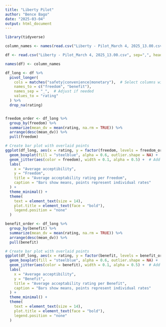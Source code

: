 ```yaml
---
title: "Liberty Pilot"
author: "Bence Bago"
date: "2025-03-04"
output: html_document
---
```


```r
library(tidyverse)

column_names <- names(read.csv("Liberty - Pilot_March 4, 2025_13.00.csv", nrows = 1))

df <- read.csv("Liberty - Pilot_March 4, 2025_13.00.csv", sep=",", header = FALSE, skip=165)

names(df) <- column_names

df_long <- df %>%
  pivot_longer(
    cols = matches("safety|convenience|monetary"),  # Select columns with specific keywords
    names_to = c("freedom", "benefit"),
    names_sep = "_",  # Adjust if needed
    values_to = "rating"
  ) %>%
  drop_na(rating) 



```


```r

freedom_order <- df_long %>%
  group_by(freedom) %>%
  summarize(mean_dv = mean(rating, na.rm = TRUE)) %>%
  arrange(desc(mean_dv)) %>%
  pull(freedom)

# Create bar plot with overlaid points
ggplot(df_long, aes(x = rating, y = factor(freedom, levels = freedom_order))) +
  geom_boxplot(fill = "steelblue", alpha = 0.6, outlier.shape = NA) +  # Boxplots without outliers
  geom_jitter(aes(color = freedom), width = 0.1, alpha = 0.5) +  # Add individual points
  labs(
    x = "Average acceptibility",
    y = "Freedom",
    title = "Average acceptability rating per Freedom",
    caption = "Bars show means, points represent individual rates"
  ) +
  theme_minimal() + 
  theme(
    text = element_text(size = 14),
    plot.title = element_text(face = "bold"),
    legend.position = "none"
  )

benefit_order <- df_long %>%
  group_by(benefit) %>%
  summarize(mean_dv = mean(rating, na.rm = TRUE)) %>%
  arrange(desc(mean_dv)) %>%
  pull(benefit)

# Create bar plot with overlaid points
ggplot(df_long, aes(x = rating, y = factor(benefit, levels = benefit_order))) +
  geom_boxplot(fill = "steelblue", alpha = 0.6, outlier.shape = NA) +  # Boxplots without outliers
  geom_jitter(aes(color = benefit), width = 0.1, alpha = 0.5) +  # Add individual points
  labs(
    x = "Average acceptibility",
    y = "Benefit",
    title = "Average acceptability rating per Benefit",
    caption = "Bars show means, points represent individual rates"
  ) +
  theme_minimal() + 
  theme(
    text = element_text(size = 14),
    plot.title = element_text(face = "bold"),
    legend.position = "none"
  )





```


```r


```
